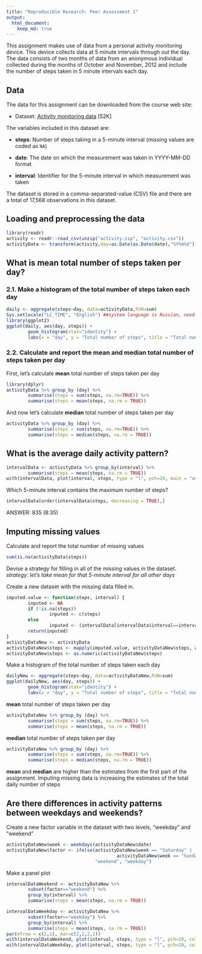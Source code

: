 ```yaml
---
title: "Reproducible Research: Peer Assessment 1"
output: 
  html_document: 
    keep_md: true
---
```


This assignment makes use of data from a personal activity monitoring
device. This device collects data at 5 minute intervals through out the
day. The data consists of two months of data from an anonymous
individual collected during the months of October and November, 2012
and include the number of steps taken in 5 minute intervals each day.

## Data

The data for this assignment can be downloaded from the course web
site:

* Dataset: [Activity monitoring data](https://d396qusza40orc.cloudfront.net/repdata%2Fdata%2Factivity.zip) [52K]

The variables included in this dataset are:

* **steps**: Number of steps taking in a 5-minute interval (missing
    values are coded as `NA`)

* **date**: The date on which the measurement was taken in YYYY-MM-DD
    format

* **interval**: Identifier for the 5-minute interval in which
    measurement was taken




The dataset is stored in a comma-separated-value (CSV) file and there
are a total of 17,568 observations in this
dataset.

## Loading and preprocessing the data

```r
library(readr)
activity <- readr::read_csv(unzip("activity.zip", "activity.csv"))
activityData <- transform(activity,day=as.Date(as.Date(date),"%Y%m%d"))

```

## What is mean total number of steps taken per day?
### 2.1. Make a histogram of the total number of steps taken each day

``` r
daily <- aggregate(steps~day, data=activityData,FUN=sum)
Sys.setlocale("LC_TIME", "English") ##system language is Russian, need to switch it to English
library(ggplot2)
ggplot(daily, aes(day, steps)) + 
        geom_histogram(stat="identity") + 
        labs(x = "day", y = "Total number of steps", title = "Total number of steps taken each day")
```

### 2.2. Calculate and report the **mean** and **median** total number of steps taken per day
First, let's calculate **mean** total number of steps taken per day

``` r
library(dplyr)
activityData %>% group_by (day) %>% 
        summarise(steps = sum(steps, na.rm=TRUE)) %>%
        summarise(steps = mean(steps, na.rm = TRUE))
```

And now let's calculate **median** total number of steps taken per day

```r
activityData %>% group_by (day) %>% 
        summarise(steps = sum(steps, na.rm=TRUE)) %>%
        summarise(steps = median(steps, na.rm = TRUE))

```

## What is the average daily activity pattern?

```r
intervalData <- activityData %>% group_by(interval) %>%
        summarise(steps = mean(steps, na.rm = TRUE))
with(intervalData, plot(interval, steps, type = "l", pch=20, main = "average daily activity pattern"))

```

Which 5-minute interval contains the maximum number of steps?
```r
intervalData[order(intervalData$steps, decreasing = TRUE),]
```

ANSWER: 835 (8:35)

## Imputing missing values
Calculate and report the total number of missing values

```r
sum(is.na(activityData$steps))
```

Devise a strategy for filling in all of the missing values in the dataset.
*strategy: let's take mean for that 5-minute interval for all other days*

Create a new dataset with the missing data filled in.

```r
imputed.value <- function(steps, interval) {
        inputed <- NA
        if (!is.na(steps))
                inputed <- c(steps)
        else
                inputed <- (intervalData[intervalData$interval==interval, "steps"])
        return(inputed)
}
activityDataNew <- activityData
activityDataNew$steps <- mapply(imputed.value, activityDataNew$steps, activityDataNew$interval)
activityDataNew$steps <- as.numeric(activityDataNew$steps)
```

Make a histogram of the total number of steps taken each day

```r
dailyNew <- aggregate(steps~day, data=activityDataNew,FUN=sum)
ggplot(dailyNew, aes(day, steps)) + 
        geom_histogram(stat="identity") + 
        labs(x = "day", y = "Total number of steps", title = "Total number of steps taken each day")

```

**mean** total number of steps taken per day   

```r
activityDataNew %>% group_by (day) %>% 
        summarise(steps = sum(steps, na.rm=TRUE)) %>%
        summarise(steps = mean(steps, na.rm = TRUE))
```

**median** total number of steps taken per day

```r
activityDataNew %>% group_by (day) %>% 
        summarise(steps = sum(steps, na.rm=TRUE)) %>%
        summarise(steps = median(steps, na.rm = TRUE))
```

**mean** and **median** are higher than the estimates from the first part of the assignment.
Imputing missing data is increasing the estimates of the total daily number of steps

## Are there differences in activity patterns between weekdays and weekends?
Create a new factor variable in the dataset with two levels, "weekday" and "weekend"

```r
activityDataNew$week <- weekdays(activityDataNew$date)
activityDataNew$factor <- ifelse(activityDataNew$week == "Saturday" | 
                                         activityDataNew$week == "Sunday",
                                 "weekend", "weekday")
```

Make a panel plot 

```r
intervalDataWeekend <- activityDataNew %>% 
        subset(factor=="weekend") %>%
        group_by(interval) %>%
        summarise(steps = mean(steps, na.rm = TRUE))

intervalDataWeekday <- activityDataNew %>% 
        subset(factor=="weekday") %>%
        group_by(interval) %>%
        summarise(steps = mean(steps, na.rm = TRUE))
par(mfrow = c(2,1), mar=c(2,2,2,1))
with(intervalDataWeekend, plot(interval, steps, type = "l", pch=20, col="blue", main = "weekend"))
with(intervalDataWeekday, plot(interval, steps, type = "l", pch=20, col="blue", main = "weekday"))

```
